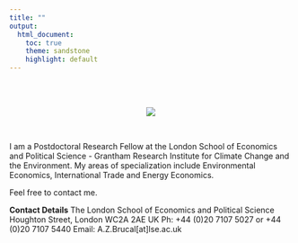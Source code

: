 ```yaml
---
title: ""
output:
  html_document:
    toc: true
    theme: sandstone
    highlight: default
---
```


<br>
<br>
<center>
<div style="width:300px; height=200px">
![](images/abrucal.jpg)
</div>
</center>
<br>

I am a Postdoctoral Research Fellow at the London School of Economics and Political Science - Grantham Research Institute for Climate Change and the Environment. My areas of specialization include Environmental Economics, International Trade and Energy Economics.

Feel free to contact me. 

**Contact Details**
The London School of Economics and Political Science
Houghton Street, London 
WC2A 2AE UK
Ph: +44 (0)20 7107 5027 or +44 (0)20 7107 5440
Email: A.Z.Brucal[at]lse.ac.uk
